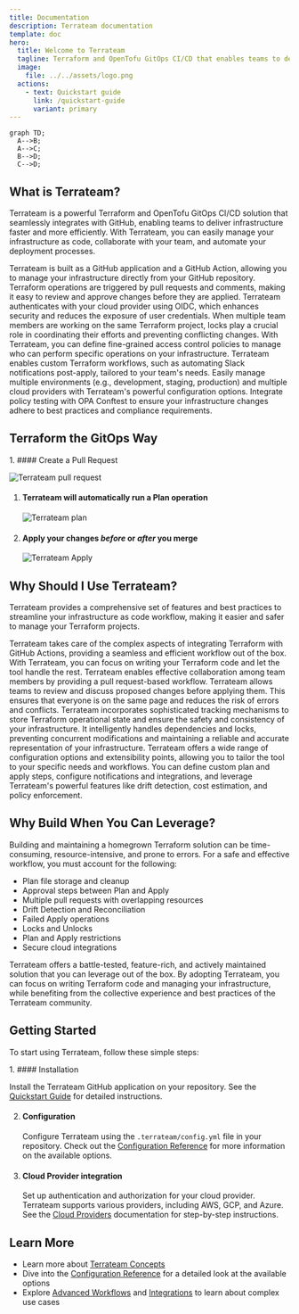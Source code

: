 ```yaml
---
title: Documentation
description: Terrateam documentation
template: doc
hero:
  title: Welcome to Terrateam
  tagline: Terraform and OpenTofu GitOps CI/CD that enables teams to deliver infrastructure faster.
  image:
    file: ../../assets/logo.png
  actions:
    - text: Quickstart guide
      link: /quickstart-guide
      variant: primary
---
```




```mermaid
graph TD;
  A-->B;
  A-->C;
  B-->D;
  C-->D;
```
## What is Terrateam?

Terrateam is a powerful Terraform and OpenTofu GitOps CI/CD solution that seamlessly integrates with GitHub, enabling teams to deliver infrastructure faster and more efficiently. With Terrateam, you can easily manage your infrastructure as code, collaborate with your team, and automate your deployment processes.

<CardGrid>
	<Card title="Tight GitHub Integrations" icon="github">
		Terrateam is built as a GitHub application and a GitHub Action, allowing you to manage your infrastructure directly from your GitHub repository.
	</Card>
	<Card title="GitOps Workflow" icon="rocket">
		Terraform operations are triggered by pull requests and comments, making it easy to review and approve changes before they are applied.
	</Card>
	<Card title="Secure Authentication" icon="sun">
		Terrateam authenticates with your cloud provider using OIDC, which enhances security and reduces the exposure of user credentials.
	</Card>
	<Card title="Locks and Concurrency" icon="seti:lock">
		When multiple team members are working on the same Terraform project, locks play a crucial role in coordinating their efforts and preventing conflicting changes.
	</Card>
	<Card title="Role-Based Access Control" icon="error">
		With Terrateam, you can define fine-grained access control policies to manage who can perform specific operations on your infrastructure.
	</Card>
	<Card title="Custom Workflows" icon="puzzle">
		Terrateam enables custom Terraform workflows, such as automating Slack notifications post-apply, tailored to your team's needs.
	</Card>
	<Card title="Multiple Environments" icon="star">
		Easily manage multiple environments (e.g., development, staging, production) and multiple cloud providers with Terrateam's powerful configuration options.
	</Card>
	<Card title="Policy Enforcement" icon="document">
		Integrate policy testing with OPA Conftest to ensure your infrastructure changes adhere to best practices and compliance requirements.
	</Card>
</CardGrid>

## Terraform the GitOps Way
<Steps>
1. #### Create a Pull Request

   ![Terrateam pull request](../../assets/nibbler-pull-request.png)

1. #### Terrateam will automatically run a Plan operation

   ![Terrateam plan](../../assets/nibbler-terrateam-plan.png)

1. #### Apply your changes *before* or *after* you merge

   ![Terrateam Apply](../../assets/nibbler-terrateam-apply.png)

</Steps>

## Why Should I Use Terrateam?
Terrateam provides a comprehensive set of features and best practices to streamline your infrastructure as code workflow, making it easier and safer to manage your Terraform projects.

<CardGrid>
  <Card title="Streamlined workflows" icon="laptop">
    Terrateam takes care of the complex aspects of integrating Terraform with GitHub Actions, providing a seamless and efficient workflow out of the box. With Terrateam, you can focus on writing your Terraform code and let the tool handle the rest.
  </Card>
  <Card title="Get on the same page" icon="approve-check">
    Terrateam enables effective collaboration among team members by providing a pull request-based workflow. Terrateam allows teams to review and discuss proposed changes before applying them. This ensures that everyone is on the same page and reduces the risk of errors and conflicts.
  </Card>
  <Card title="Safety and consistency" icon="star">
    Terrateam incorporates sophisticated tracking mechanisms to store Terraform operational state and ensure the safety and consistency of your infrastructure. It intelligently handles dependencies and locks, preventing concurrent modifications and maintaining a reliable and accurate representation of your infrastructure.
  </Card>
  <Card title="Customized to your needs" icon="rocket">
    Terrateam offers a wide range of configuration options and extensibility points, allowing you to tailor the tool to your specific needs and workflows. You can define custom plan and apply steps, configure notifications and integrations, and leverage Terrateam's powerful features like drift detection, cost estimation, and policy enforcement.
  </Card>
</CardGrid>

## Why Build When You Can Leverage?
Building and maintaining a homegrown Terraform solution can be time-consuming, resource-intensive, and prone to errors. For a safe and effective workflow, you must account for the following:
- Plan file storage and cleanup
- Approval steps between Plan and Apply
- Multiple pull requests with overlapping resources
- Drift Detection and Reconciliation
- Failed Apply operations
- Locks and Unlocks
- Plan and Apply restrictions
- Secure cloud integrations

Terrateam offers a battle-tested, feature-rich, and actively maintained solution that you can leverage out of the box. By adopting Terrateam, you can focus on writing Terraform code and managing your infrastructure, while benefiting from the collective experience and best practices of the Terrateam community.

## Getting Started
To start using Terrateam, follow these simple steps:

<Steps>
1. #### Installation

   Install the Terrateam GitHub application on your repository. See the [Quickstart Guide](/quickstart-guide) for detailed instructions.

2. #### Configuration

   Configure Terrateam using the `.terrateam/config.yml` file in your repository. Check out the [Configuration Reference](/configuration-reference) for more information on the available options.

3. #### Cloud Provider integration

   Set up authentication and authorization for your cloud provider. Terrateam supports various providers, including AWS, GCP, and Azure. See the [Cloud Providers](/cloud-providers) documentation for step-by-step instructions.
</Steps>

## Learn More
- Learn more about [Terrateam Concepts](/getting-started/concepts)
- Dive into the [Configuration Reference](/configuration-reference) for a detailed look at the available options
- Explore [Advanced Workflows](/advanced-workflows) and [Integrations](/integrations) to learn about complex use cases
